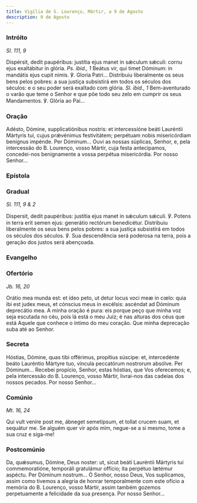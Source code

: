 ```yaml
---
title: Vigília de S. Lourenço, Mártir, a 9 de Agosto
description: 9 de Agosto
---
```


### Intróito

<em>Sl. 111, 9</em>

<div class="side-by-side not-content">
  <span>
    Dispérsit, dedit paupéribus: justítia ejus manet in sǽculum sǽculi: cornu
    ejus exaltábitur in glória. <em>Ps. ibid., 1</em> Beátus vir, qui timet
    Dóminum: in mandátis ejus cupit nimis. ℣. Gloria Patri... Distribuiu
    liberalmente os seus bens pelos pobres: a sua justiça subsistirá em todos os
    séculos dos séculos: e o seu poder será exaltado com glória.
    <em>Sl. ibid., 1</em> Bem-aventurado o varão que teme o Senhor e que põe todo
    seu zelo em cumprir os seus Mandamentos. ℣. Glória ao Pai...
  </span>
</div>

### Oração

<div class="side-by-side not-content">
  <span>
    Adésto, Dómine, supplicatiónibus nostris: et intercessióne beáti Lauréntii
    Mártyris tui, cujus prǽvénimus festivitátem; perpétuam nobis misericórdiam
    benígnus impénde. Per Dóminum... Ouvi as nossas súplicas, Senhor, e, pela
    intercessão do B. Lourenço, vosso Mártir, cuja festa antecipamos,
    concedei-nos benignamente a vossa perpétua misericórdia. Por nosso Senhor...
  </span>
</div>

### Epístola


<LinkCard
  href="/missal/comum/17virgensmartires1#epístola"
  title="Virgens Mártires - Missa Loquébar"
/>

### Gradual

<em>Sl. 111, 9 & 2</em>

<div class="side-by-side not-content">
  <span>
    Dispersit, dedit paupéribus: justítia ejus manet in sǽculum sǽculi. ℣.
    Potens in terra erit semen ejus: generátio rectórum benedicétur. Distribuiu
    liberalmente os seus bens pelos pobres: a sua justiça subsistirá em todos os
    séculos dos séculos. ℣. Sua descendência será poderosa na terra, pois a
    geração dos justos será abençoada.
  </span>
</div>

### Evangelho

<LinkCard
  href="/missal/comum/3martirpontifice#evangelho"
  title="Mártir Pontífice - Missa Sacerdótes Dei"
/>

### Ofertório

<em>Jb. 16, 20</em>

<div class="side-by-side not-content">
  <span>
    Orátio mea munda est: et ídeo peto, ut detur locus voci meæ in cœlo: quia
    ibi est judex meus, et cónscius meus in excélsis: ascéndat ad Dóminum
    deprecátio mea. A minha oração é pura: eis porque peço que minha voz seja
    escutada no céu, pois lá está o meu Juiz; é nas alturas dos céus que está
    Aquele que conhece o íntimo do meu coração. Que minha deprecação suba até ao
    Senhor.
  </span>
</div>

### Secreta

<div class="side-by-side not-content">
  <span>
    Hóstias, Dómine, quas tibi offérimus, propítius súscipe: et, intercedénte
    beáto Lauréntio Mártyre tuo, víncula peccatórum nostrorum absólve. Per
    Dóminum... Recebei propício, Senhor, estas hóstias, que Vos oferecemos; e,
    pela intercessão do B. Lourenço, vosso Mártir, livrai-nos das cadeias dos
    nossos pecados. Por nosso Senhor...
  </span>
</div>

### Comúnio

<em>Mt. 16, 24</em>

<div class="side-by-side not-content">
  <span>
    Qui vult veníre post me, ábneget semetípsum, et tollat crucem suam, et
    sequátur me. Se alguém quer vir após mim, negue-se a si mesmo, tome a sua
    cruz e siga-me!
  </span>
</div>

### Postcomúnio

<div class="side-by-side not-content">
  <span>
    Da, quǽsumus, Dómine, Deus noster: ut, sicut beáti Lauréntii Mártyris tui
    commemoratióne, temporáli gratulámur offício; ita perpétuo lætémur aspéctu.
    Per Dóminum nostrum... Ó Senhor, nosso Deus, Vos suplicamos, assim como
    tivemos a alegria de honrar temporalmente com este ofício a memória do B.
    Lourenço, vosso Mártir, assim também gozemos perpetuamente a felicidade da
    sua presença. Por nosso Senhor...
  </span>
</div>
